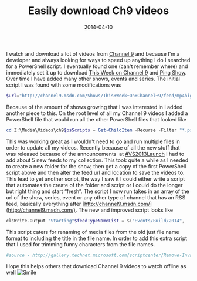 ﻿---
title: 'Easily download Ch9 videos'
date: 2014-04-10
tags: ['Channel 9', 'PowerShell']
draft: false
summary: 'I watch and download a lot of videos from Channel 9 and because I''m a developer and always looking for ways to speed up anything I do I searched for a PowerShell script. I eventually found one (can''t remember where) and immediately set it up to download This Week on Channel 9 and Ping Show. Over time I have added many other shows, events and series. The initial script I was found with some modifications was'
---


I watch and download a lot of videos from [Channel 9](http://channel9.msdn.com) and because I'm a developer and always looking for ways to speed up anything I do I searched for a PowerShell script. I eventually found one (can't remember where) and immediately set it up to download [This Week on Channel 9](http://channel9.msdn.com/Shows/This+Week+On+Channel+9) and [Ping Show](http://channel9.msdn.com/Shows/PingShow). Over time I have added many other shows, events and series. The initial script I was found with some modifications was 
 
```powershell
$url="http://channel9.msdn.com/Shows/This+Week+On+Channel+9/feed/mp4high"$rss=invoke-webrequest -uri $url $destination="Z:\Media\Videos\ch9\This Week on ch9\"[xml]$rss.Content|foreach{   $_.SelectNodes("rss/channel/item/enclosure") }|foreach{     "Checking $($_.url.split("/")[-1]), we will skip it if it already exists in $($destination)"  if(!(test-path ($destination + $_.url.split("/")[-1]))){     "Downloading: " + $_.url     start-bitstransfer $_.url $destination  } }
```

Because of the amount of shows growing that I was interested in I added another piece to this. On the root level of all my Channel 9 videos I added a PowerShell file that would run all the other PowerShell files that looked like

```powershell
cd Z:\Media\Videos\ch9$psScripts = Get-ChildItem -Recurse -Filter "*.ps1" | ForEach-Object -Process { if($_.Name -ne "Download All.ps1"){ Write-Text "$($_.Name)"; . $_.FullName; } }Write-Output "Done"
```

This was working great as I wouldn't need to go and run multiple files in order to update all my videos. Recently because of all the new stuff that was released because of the announcements  at [#VS2013Launch](https://twitter.com/search?src=typd&amp;q=vs2013launch) I had to add about 5 new feeds to my collection. This took quite a while as I needed to create a new folder for the show, then get a copy of the first PowerShell script above and then alter the feed url and location to save the videos to. This lead to yet another script, the way I saw it I could either write a script that automates the create of the folder and script or I could do the longer but right thing and start “fresh”. The script I now run takes in an array of the url of the show, series, event or any other type of channel that has an RSS feed, basically everything after [http://channel9.msdn.com/](http://channel9.msdn.com/). The new and improved script looks like

```powershell
clsWrite-Output "Starting"$feedTypeNameList = $("Events/Build/2014",                         "Shows/PingShow",                        "Shows/This+Week+On+Channel+9",                         "Series/Microsoft-Research-Luminaries",                        "Shows/Windows-Azure-Friday",                        "Blogs/One-Dev-Minute",                        "Shows/Visual-Studio-Toolbox",                        "Events/Visual-Studio/Launch-2013",                        "Series/Application-Insights-for-Visual-Studio-Online",                        "Series/Visual-Studio-Online",                        "Series/Visual-Studio-Online-Monaco",                        "Series/Visual-Studio-2012-Premium-and-Ultimate-Overview",                         "Blogs/MadsKristensen",                         "Blogs/C9Team",                         "Series/PerfView-Tutorial",                        "Blogs/IE",                        "Shows/Edge")$baseSaveLocation = "N:\s\ch9`$"$mediaFormat = "high"$mediaType = "mp4"$fileExtension = "mp4"$pathToRemoveInvalidFileNameCharsScript = "$baseSaveLocation\Remove-InvalidFileNameChars.ps1"#------------Don't edit below here----------------#. "$pathToRemoveInvalidFileNameCharsScript"foreach($feedTypeName in $feedTypeNameList){    $channelType = $feedTypeName.Split("/")[0]    $feedUrl="http://channel9.msdn.com/$($feedTypeName.Trim("/"))/RSS/$($mediaType + $mediaFormat)"    Write-Output @"        Downloading Feed: $feedUrl"@    $rss=invoke-webrequest -uri $feedUrl    $destination="$baseSaveLocation\$($feedTypeName.Replace("/","\").Trim("\"))\"    if (!(Test-Path $destination)) {        New-Item -ItemType directory -Path $destination    }    $videos = @()    [xml]$rss.Content|foreach{         $_.SelectNodes("rss/channel/item")|foreach{             [Array]$array = @($_.SelectSingleNode("enclosure").url,$_.SelectSingleNode("title").InnerText)            $videos += , $array        }    }       [Array]::Reverse($videos)    foreach($video in $videos){         $url = $video[0]        $title = $video[1]        if (![string]::IsNullOrEmpty("$url"))        {            $fileName = $($url.split("/")[-1])            $mp4fileName = $($fileName.Replace("." + $fileExtension,"") + "-" + (Remove-InvalidFileNameChars $title.Replace(" ","-")) + ".$fileExtension")            if ($mp4fileName.Contains("_"))            {                $pptxFileName = $mp4fileName.Remove($mp4fileName.LastIndexOf("_")) + ".pptx"                $pptxFileNameSaveAs = $mp4fileName.Remove($mp4fileName.LastIndexOf("_")) + "-" + (Remove-InvalidFileNameChars $title.Replace(" ","-")) + ".pptx"            }            else            {                $pptxFileName = $mp4fileName.Remove($mp4fileName.LastIndexOf(".")) + ".pptx"                $pptxFileNameSaveAs = $mp4fileName.Remove($mp4fileName.LastIndexOf(".")) + "-" + (Remove-InvalidFileNameChars $title.Replace(" ","-")) + ".pptx"            }            if (![string]::IsNullOrEmpty("$mp4fileName"))            {                "Checking $mp4fileName, we will skip it if it already exists in $($destination)"                #if we have the file from the previous script rename it or delete it                if(Test-Path ($destination + $fileName))                {                        if(!(Test-Path ($destination + $mp4fileName)))                     {                         "Renaming: " + $fileName                        Rename-Item $($destination + $fileName) $($destination + $mp4fileName)                    }                    else                    {                        "Deleting: " + $fileName                        Remove-Item $($destination + $fileName)                    }                }                else                {                    #download media if it doesn't exists                    if(!(Test-Path ($destination + $mp4fileName)))                     {                             $dest = $($destination + $mp4fileName)                        "Downloading: '$url' to '$dest'"                        Start-BitsTransfer $url $dest                    }                }            }            #download pptx if it doesn't exists            if ($channelType -eq "Events") #only attempt to get pptx file for events            {                if (![string]::IsNullOrEmpty("$pptxFileName"))                {                    "Checking $pptxFileName, we will skip it if it already exists in $($destination)"                    $dest = $($destination + $pptxFileNameSaveAs)                    if(!(Test-Path ($dest)))                     {                        $urlToDownload = $url.Remove($url.LastIndexOf("/")) + "/" + $pptxFileName                        "Downloading: '$urlToDownload' to '$dest'"                        Start-BitsTransfer $urlToDownload $dest -ErrorAction SilentlyContinue                    }                }            }        }    }}Write-Output "Done"
```

This script caters for renaming of media files from the old just file name format to including the title in the file name. In order to add this extra script that I used for trimming funny characters from the file names.  

```powershell
#source - http://gallery.technet.microsoft.com/scriptcenter/Remove-Invalid-Characters-39fa17b1Function Remove-InvalidFileNameChars {    <#    .SYNOPSIS    This is a PowerShell function to remove invalid characters from strings to be used as file names.    .DESCRIPTION    The function takes a string parameter called Name and returns a string that has been stripped of invalid file name characters, i.e. *, :, \, /.  The Name parameter will also receive input from the pipeline.    .PARAMETER Name    Specifies the file name to strip of invalid characters.    .INPUTS    Parameter Name accepts System.String objects from the pipeline.    .OUTPUTS    System.String.  Outpus a string object    .EXAMPLE    Remove-InvalidFileNameChars -Name "<This/name\is*an:illegal?filename>"    PS C:\>Thisnameisanillegalfilename    .NOTES    It would be easiest to copy the function from the script file and place it in your profile.  However, you may also dot-source the script to load the function into PowerShell:    i.e. PS C:\>. .\Remove-InvalidFileNameChars.ps1    #>    [CmdletBinding()]    param([Parameter(Mandatory=$true,        Position=0,        ValueFromPipeline=$true,         ValueFromPipelineByPropertyName=$true)]        [String]$Name    )    return [RegEx]::Replace($Name, "[{0}]" -f ([RegEx]::Escape([String][System.IO.Path]::GetInvalidFileNameChars())), '')}
```

Hope this helps others that download Channel 9 videos to watch offline as well ![Smile](https://gordonbeeming.com/images/emoticons/smile.svg)

